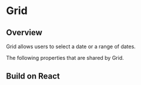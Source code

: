 
# Grid


## Overview

Grid allows users to select a date or a range of dates.

<Canvas of={GridStories.Properties}></Canvas>

<Meta isTemplate />

The following properties that are shared by Grid.

<Controls />

## Build on React

<Source of={GridStories.FrameworkReact} />